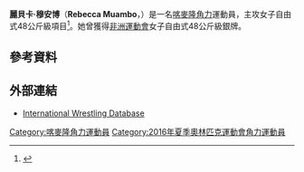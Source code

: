 {{Infobox sportsperson
| name           = 麗貝卡·穆安博<br />''Rebecca Muambo''
| image          = 
| caption        = 
| birth_name     = 
| fullname       = Rebecca Ndolo Muambo
| nickname       = 
| nationality    = 
| residence      = 
| birth_date     = {{birth date and age|1985|7|16|df=yes}}
| birth_place    = [[喀麥隆|喀麥隆]][[布埃亞|布埃亞]]
| death_date     = 
| death_place    = 
| height         = {{height|m=1.52}}
| weight         = {{weight|kg=48}}
| website        = 
| country        = {{CMR}}
| sport          = [[角力|角力]]
| event          = 女子自由式48公斤級
| olympics       = 
| show-medals    = yes
| medaltemplates = 
{{MedalSport|女子[[角力|角力]]}}
{{MedalCountry|{{CMR}}}}
{{MedalCompetition|[[非洲運動會|非洲運動會]]}}
{{MedalSilver|[[2015年非洲運動會|2015年 布拉薩]]|女子自由式48公斤級}}
{{MedalBronze|[[2007年全非運動會|2007年 阿爾及爾]]|女子自由式48公斤級}}
{{MedalBronze|[[2003年全非運動會|2003年 -{zh-cn:阿布贾; zh-tw:阿布加; zh-hk:阿布賈;}-]]|女子自由式48公斤級}}
{{MedalCompetition|[[非洲角力錦標賽|非洲角力錦標賽]]}}
{{MedalGold|[[2011年非洲角力錦標賽|2011年 -{zh-hans:达喀尔;zh-hk:達喀爾;zh-tw:達卡;}-]]|女子自由式48公斤級}}
{{MedalGold|[[2012年非洲角力錦標賽|2012年 馬拉喀什]]|女子自由式48公斤級}}
{{MedalGold|[[2015年非洲角力錦標賽|2015年 亞歷山大港]]|女子自由式48公斤級}}
{{MedalGold|[[2016年非洲角力錦標賽|2016年 亞歷山大港]]|女子自由式48公斤級}}
{{MedalSilver|[[2013年非洲角力錦標賽|2013年 -{zh:恩賈梅納; zh-hans:恩贾梅纳; zh-hant:恩賈梅納; zh-tw:恩將納;}-]]|女子自由式48公斤級}}
{{MedalSilver|[[2014年非洲角力錦標賽|2014年 突尼斯市]]|女子自由式48公斤級}}
{{MedalBronze|[[2010年非洲角力錦標賽|2010年 開羅]]|女子自由式48公斤級}}
{{MedalCompetition|[[英聯邦運動會|-{zh-cn:英联邦运动会; zh-tw:大英國協運動會; zh-hk:英聯邦運動會; zh-sg:共和联邦运动会;}-]]}}
{{MedalBronze|[[2014年英聯邦運動會|2014年 格拉斯哥]]|女子自由式48公斤級}}
}}
'''麗貝卡·穆安博'''（'''Rebecca Muambo'''，{{bd|1985年|7月16日|catIdx=Muambo, Rebecca}}）是一名[[喀麥隆|喀麥隆]][[角力|角力]]運動員，主攻女子自由式48公斤級項目<ref>{{cite web |url=https://www.iat.uni-leipzig.de/datenbanken/dbfoeldeak/daten.php?spid=0E121CA623CF11D88C530080AD02DA79 |title=Rebecca Muambo |publisher=International Wrestling Database |date=2016-05-05 |accessdate=2016-05-05 |archive-url=https://web.archive.org/web/20160305204841/https://www.iat.uni-leipzig.de/datenbanken/dbfoeldeak/daten.php?spid=0E121CA623CF11D88C530080AD02DA79 |archive-date=2016-03-05 |dead-url=yes }}</ref>。她曾獲得[[2015年非洲運動會|非洲運動會]]女子自由式48公斤級銀牌。

== 參考資料 ==
{{Reflist}}

== 外部連結 ==
* [https://web.archive.org/web/20160305204841/https://www.iat.uni-leipzig.de/datenbanken/dbfoeldeak/daten.php?spid=0E121CA623CF11D88C530080AD02DA79 International Wrestling Database]

{{Cameroon-stub}}

{{DEFAULTSORT:Muambo, Rebecca}}
[[Category:喀麥隆角力運動員|Category:喀麥隆角力運動員]]
[[Category:2016年夏季奧林匹克運動會角力運動員|Category:2016年夏季奧林匹克運動會角力運動員]]